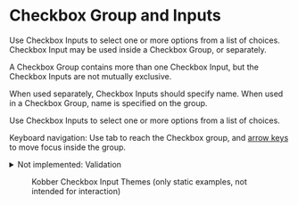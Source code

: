 

<Meta of={CheckboxStories} />

# Checkbox Group and Inputs

Use Checkbox Inputs to select one or more options from a list of choices. Checkbox Input may be used inside a Checkbox Group, or separately.

A Checkbox Group contains more than one Checkbox Input, but the Checkbox Inputs are not mutually exclusive.

When used separately, Checkbox Inputs should specify name. When used in a Checkbox Group, name is specified on the group.

Use Checkbox Inputs to select one or more options from a list of choices.

Keyboard navigation: Use tab to reach the Checkbox group, and <a href="https://www.w3.org/WAI/ARIA/apg/practices/keyboard-interface/#:~:text=A%20primary%20keyboard,multiple%20focusable%20elements.">arrow keys</a> to move focus inside the group.

<details>
  <summary>Not implemented: Validation</summary>
  <ul>
    <li>Reason: No use cases yet.</li>
    <li>
      Initial thoughts: Validation requires an amount of logic that should work similarly across groups of input
      elements. Is that amount of logic necessary to duplicate in react version?
    </li>
  </ul>
</details>

<figure>
  <figcaption>Kobber Checkbox Input Themes (only static examples, not intended for interaction)</figcaption>
  <Story of={CheckboxStories.Themes} />
</figure>
